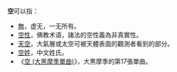 '''空'''可以指：
*[[無|無]]，虚无，一无所有。
*[[空性|空性]]，佛教术语，諸法的空性義為非真實性。
*[[天空|天空]]，大氣層或太空可被天體表面的觀測者看到的部分。
*[[空姓|空姓]]，中文姓氏。
*《[[空_(大黑摩季單曲)|空 (大黑摩季單曲)]]》，大黒摩季的第17張單曲。
{{Disambiguation|Cat=一字消歧义}}
{{Nulls}}